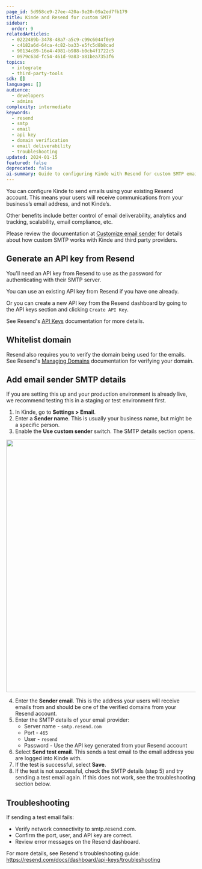 ```yaml
---
page_id: 5d958ce9-27ee-420a-9e20-09a2ed7fb179
title: Kinde and Resend for custom SMTP
sidebar:
  order: 9
relatedArticles:
  - 0222489b-3478-48a7-a5c9-c99c6044f0e9
  - c4182a6d-64ca-4c82-ba33-e5fc5d8b8cad
  - 90134c89-16e4-4981-b988-b0cb4f1722c5
  - 0979c63d-fc54-461d-9a83-a81bea7353f6
topics:
  - integrate
  - third-party-tools
sdk: []
languages: []
audience:
  - developers
  - admins
complexity: intermediate
keywords:
  - resend
  - smtp
  - email
  - api key
  - domain verification
  - email deliverability
  - troubleshooting
updated: 2024-01-15
featured: false
deprecated: false
ai-summary: Guide to configuring Kinde with Resend for custom SMTP email delivery including API key setup, domain verification, and SMTP configuration.
---
```


You can configure Kinde to send emails using your existing Resend account. This means your users will receive communications from your business’s email address, and not Kinde’s.

Other benefits include better control of email deliverability, analytics and tracking, scalability, email compliance, etc.

Please review the documentation at [Customize email sender](/get-started/connect/customize-email-sender/) for details about how custom SMTP works with Kinde and third party providers. 

## Generate an API key from Resend

You'll need an API key from Resend to use as the password for authenticating with their SMTP server.

You can use an existing API key from Resend if you have one already.

Or you can create a new API key from the Resend dashboard by going to the API keys section and clicking `Create API Key`. 

See Resend's [API Keys](https://resend.com/docs/dashboard/api-keys/introduction) documentation for more details. 

## Whitelist domain

Resend also requires you to verify the domain being used for the emails. See Resend's [Managing Domains](https://resend.com/docs/dashboard/domains/introduction) documentation for verifying your domain.

## Add email sender SMTP details

If you are setting this up and your production environment is already live, we recommend testing this in a staging or test environment first.

1. In Kinde, go to **Settings > Email**.
2. Enter a **Sender name**. This is usually your business name, but might be a specific person.
3. Enable the **Use custom sender** switch. The SMTP details section opens.

<img
  src="https://imagedelivery.net/skPPZTHzSlcslvHjesZQcQ/d4c4b57d-9f1a-4b1c-638c-0a770c4fe400/public"
  alt=""
  width="672px"
  height="auto"
  fetchpriority="low"
  loading="lazy"
  decoding="async"
/>

4. Enter the **Sender email**. This is the address your users will receive emails from and should be one of the verified domains from your Resend account.
5. Enter the SMTP details of your email provider:
   - Server name - `smtp.resend.com`
   - Port - `465`
   - User - `resend`
   - Password - Use the API key generated from your Resend account
6. Select **Send test email**. This sends a test email to the email address you are logged into Kinde with.
7. If the test is successful, select **Save**.
8. If the test is not successful, check the SMTP details (step 5) and try sending a test email again. If this does not work, see the troubleshooting section below.

## Troubleshooting

If sending a test email fails:
- Verify network connectivity to smtp.resend.com.
- Confirm the port, user, and API key are correct.
- Review error messages on the Resend dashboard.

For more details, see Resend's troubleshooting guide: https://resend.com/docs/dashboard/api-keys/troubleshooting